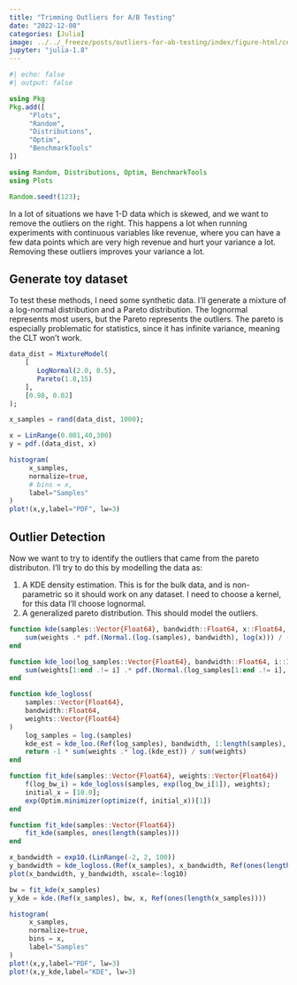 ```yaml
---
title: "Trimming Outliers for A/B Testing"
date: "2022-12-08"
categories: [Julia]
image: ../../_freeze/posts/outliers-for-ab-testing/index/figure-html/cell-3-output-1.svg
jupyter: "julia-1.8"
---
```


```julia
#| echo: false
#| output: false

using Pkg
Pkg.add([
     "Plots",
     "Random",
     "Distributions",
     "Optim",
     "BenchmarkTools"
])

using Random, Distributions, Optim, BenchmarkTools
using Plots

Random.seed!(123);
```

In a lot of situations we have 1-D data which is skewed, and we want to remove the outliers on the right. This happens a lot when running experiments with continuous variables like revenue, where you can have a few data points which are very high revenue and hurt your variance a lot. Removing these outliers improves your variance a lot.

## Generate toy dataset

To test these methods, I need some synthetic data. I'll generate a mixture of a log-normal distribution and a Pareto distribution. The lognormal represents most users, but the Pareto represents the outliers. The pareto is especially problematic for statistics, since it has infinite variance, meaning the CLT won't work.

```julia
data_dist = MixtureModel(
	[
	   LogNormal(2.0, 0.5),
	   Pareto(1.8,15)
	], 
	[0.98, 0.02]
);

x_samples = rand(data_dist, 1000);

x = LinRange(0.001,40,300)
y = pdf.(data_dist, x)

histogram(
     x_samples, 
     normalize=true, 
     # bins = x, 
     label="Samples" 
)
plot!(x,y,label="PDF", lw=3)
```

## Outlier Detection

Now we want to try to identify the outliers that came from the pareto distributon. I'll try to do this by modelling the data as:

1. A KDE density estimation. This is for the bulk data, and is non-parametric so it should work on any dataset. I need to choose a kernel, for this data I'll choose lognormal.
2. A generalized pareto distribution. This should model the outliers.

```julia
function kde(samples::Vector{Float64}, bandwidth::Float64, x::Float64, weights::Vector{Float64})
	sum(weights .* pdf.(Normal.(log.(samples), bandwidth), log(x))) / (sum(weights) * x)
end

function kde_loo(log_samples::Vector{Float64}, bandwidth::Float64, i::Int, weights::Vector{Float64})
	sum(weights[1:end .!= i] .* pdf.(Normal.(log_samples[1:end .!= i], bandwidth), log_samples[i])) / sum(weights)
end

function kde_logloss(
	samples::Vector{Float64},
	bandwidth::Float64,
	weights::Vector{Float64}
)
	log_samples = log.(samples)
	kde_est = kde_loo.(Ref(log_samples), bandwidth, 1:length(samples), Ref(weights))
	return -1 * sum(weights .* log.(kde_est)) / sum(weights)
end

function fit_kde(samples::Vector{Float64}, weights::Vector{Float64})
	f(log_bw_i) = kde_logloss(samples, exp(log_bw_i[1]), weights);
	initial_x = [10.0];
	exp(Optim.minimizer(optimize(f, initial_x))[1])
end

function fit_kde(samples::Vector{Float64})
	fit_kde(samples, ones(length(samples)))
end

x_bandwidth = exp10.(LinRange(-2, 2, 100))
y_bandwidth = kde_logloss.(Ref(x_samples), x_bandwidth, Ref(ones(length(x_samples))))
plot(x_bandwidth, y_bandwidth, xscale=:log10)
```

```julia
bw = fit_kde(x_samples)
y_kde = kde.(Ref(x_samples), bw, x, Ref(ones(length(x_samples))))

histogram(
     x_samples, 
     normalize=true, 
     bins = x, 
     label="Samples" 
)
plot!(x,y,label="PDF", lw=3)
plot!(x,y_kde,label="KDE", lw=3)
```